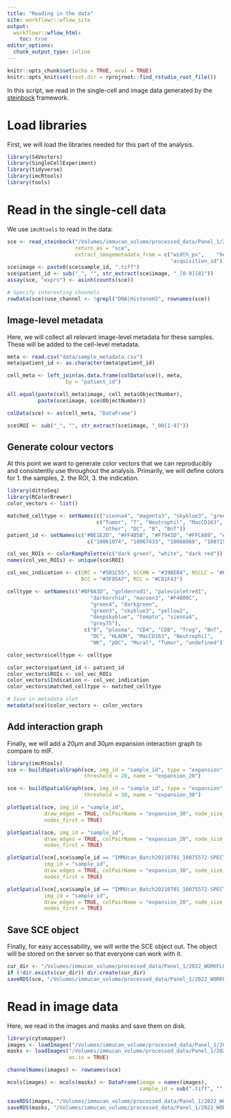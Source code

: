 ```yaml
---
title: "Reading in the data"
site: workflowr::wflow_site
output:
  workflowr::wflow_html:
    toc: true
editor_options:
  chunk_output_type: inline
---
```


```r
knitr::opts_chunk$set(echo = TRUE, eval = TRUE)
knitr::opts_knit$set(root.dir = rprojroot::find_rstudio_root_file())
```

In this script, we read in the single-cell and image data generated by the 
[steinbock](https://github.com/BodenmillerGroup/steinbock) framework. 

# Load libraries

First, we will load the libraries needed for this part of the analysis.

```r
library(S4Vectors)
library(SingleCellExperiment)
library(tidyverse)
library(imcRtools)
library(tools)
```

# Read in the single-cell data

We use `imcRtools` to read in the data:

```r
sce <- read_steinbock("/Volumes/immucan_volume/processed_data/Panel_1/2022_WORKFLOW/IMC/", 
                      return_as = "sce", 
                      extract_imagemetadata_from = c("width_px",	"height_px",	
                                                     "acquisition_id"))
sce$image <- paste0(sce$sample_id, ".tiff")
sce$patient_id <- sub("_", "", str_extract(sce$image, "_[0-9]{8}"))
assay(sce, "exprs") <- asinh(counts(sce))

# Specify interesting channels
rowData(sce)$use_channel <- !grepl("DNA|HistoneH3", rownames(sce))
```

## Image-level metadata

Here, we will collect all relevant image-level metadata for these samples.
These will be added to the cell-level metadata.

```r
meta <- read.csv("data/sample_metadata.csv")
meta$patient_id <- as.character(meta$patient_id)

cell_meta <- left_join(as.data.frame(colData(sce)), meta, 
                   by = "patient_id")

all.equal(paste(cell_meta$image, cell_meta$ObjectNumber), 
          paste(sce$image, sce$ObjectNumber))

colData(sce) <- as(cell_meta, "DataFrame")

sce$ROI <- sub("_", "", str_extract(sce$image, "_00[1-9]"))
```

## Generate colour vectors

At this point we want to generate color vectors that we can reproducibly and consistently use throughout the analysis.
Primarily, we will define colors for 1. the samples, 2. the ROI, 3. the indication.

```r
library(dittoSeq)
library(RColorBrewer)
color_vectors <- list()

matched_celltype <- setNames(c("sienna4", "magenta3", "skyblue3", "green3", "grey75", "green4", "#BF0A3D", "#F4800C"),
                             c("Tumor", "T", "Neutrophil", "MacCD163",
                               "other", "DC", "B", "BnT"))
patient_id <- setNames(c("#BE1E2D", "#FF4B5B", "#F7941D", "#FFCA89", "#00A651", "#5FFF73", "#00AEEF", "#9BD7FF", "#2E3192", "#675BFF"),
                          c("10061074", "10067433", "10068868", "10071582", "10073140", "10074349", "10074832", "10075371", "10075572", "10082495"))

col_vec_ROIs <- colorRampPalette(c("dark green", "white", "dark red"))(length(unique(sce$ROI)))
names(col_vec_ROIs) <- unique(sce$ROI)

col_vec_indication <- c(CRC = "#5B1C55", SCCHN = "#39BEB4", NSCLC = "#F79C1D", 
                        BCC = "#3F85A7", RCC = "#C81F43")

celltype <- setNames(c("#BF0A3D", "goldenrod1", "palevioletred1",
                           "darkorchid", "maroon3", "#F4800C",
                           "green4", "darkgreen",
                           "green3", "skyblue3", "yellow2",
                           "deepskyblue", "tomato", "sienna4",
                           "grey75"),
                         c("B", "plasma", "CD4", "CD8", "Treg", "BnT",
                           "DC", "HLADR", "MacCD163", "Neutrophil",
                           "NK", "pDC", "Mural", "Tumor", "undefined"))

color_vectors$celltype <- celltype

color_vectors$patient_id <- patient_id
color_vectors$ROIs <- col_vec_ROIs
color_vectors$Indication <- col_vec_indication
color_vectors$matched_celltype <- matched_celltype

# Save in metadata slot
metadata(sce)$color_vectors <- color_vectors
```

## Add interaction graph

Finally, we will add a 20µm and 30µm expansion interaction graph to compare to mIF.

```r
library(imcRtools)
sce <- buildSpatialGraph(sce, img_id = "sample_id", type = "expansion",
                         threshold = 20, name = "expansion_20")

sce <- buildSpatialGraph(sce, img_id = "sample_id", type = "expansion",
                         threshold = 30, name = "expansion_30")

plotSpatial(sce, img_id = "sample_id", 
            draw_edges = TRUE, colPairName = "expansion_30", node_size_fix = 0.1,
            nodes_first = TRUE)

plotSpatial(sce, img_id = "sample_id", 
            draw_edges = TRUE, colPairName = "expansion_20", node_size_fix = 0.1,
            nodes_first = TRUE)

plotSpatial(sce[,sce$sample_id == "IMMUcan_Batch20210701_10075572-SPECT-VAR-TIS-UNST-03_001"], 
            img_id = "sample_id", 
            draw_edges = TRUE, colPairName = "expansion_30", node_size_fix = 0.1,
            nodes_first = TRUE)

plotSpatial(sce[,sce$sample_id == "IMMUcan_Batch20210701_10075572-SPECT-VAR-TIS-UNST-03_001"], 
            img_id = "sample_id", 
            draw_edges = TRUE, colPairName = "expansion_20", node_size_fix = 0.1,
            nodes_first = TRUE)
```

## Save SCE object

Finally, for easy accessability, we will write the SCE object out.
The object will be stored on the server so that everyone can work with it.

```r
cur_dir <- "/Volumes/immucan_volume/processed_data/Panel_1/2022_WORKFLOW/IMC/Rout/"
if (!dir.exists(cur_dir)) dir.create(cur_dir)
saveRDS(sce, "/Volumes/immucan_volume/processed_data/Panel_1/2022_WORKFLOW/IMC/Rout/sce.rds")
```

# Read in image data

Here, we read in the images and masks and save them on disk.

```r
library(cytomapper)
images <- loadImages("/Volumes/immucan_volume/processed_data/Panel_1/2022_WORKFLOW/IMC/img/")
masks <- loadImages("/Volumes/immucan_volume/processed_data/Panel_1/2022_WORKFLOW/IMC/masks/",
                    as.is = TRUE)

channelNames(images) <- rownames(sce)

mcols(images) <- mcols(masks) <- DataFrame(image = names(images),
                                           sample_id = sub(".tiff", "", names(images)))

saveRDS(images, "/Volumes/immucan_volume/processed_data/Panel_1/2022_WORKFLOW/IMC/Rout/images.rds")
saveRDS(masks, "/Volumes/immucan_volume/processed_data/Panel_1/2022_WORKFLOW/IMC/Rout/masks.rds")
```
